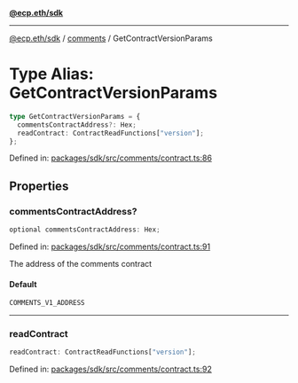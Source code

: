 [**@ecp.eth/sdk**](../../index.mdx)

***

[@ecp.eth/sdk](/sdk-reference/index.mdx) / [comments](/sdk-reference/comments/index.mdx) / GetContractVersionParams

# Type Alias: GetContractVersionParams

```ts
type GetContractVersionParams = {
  commentsContractAddress?: Hex;
  readContract: ContractReadFunctions["version"];
};
```

Defined in: [packages/sdk/src/comments/contract.ts:86](https://github.com/ecp-eth/comments-monorepo/blob/main/packages/sdk/src/comments/contract.ts#L86)

## Properties

### commentsContractAddress?

```ts
optional commentsContractAddress: Hex;
```

Defined in: [packages/sdk/src/comments/contract.ts:91](https://github.com/ecp-eth/comments-monorepo/blob/main/packages/sdk/src/comments/contract.ts#L91)

The address of the comments contract

#### Default

```ts
COMMENTS_V1_ADDRESS
```

***

### readContract

```ts
readContract: ContractReadFunctions["version"];
```

Defined in: [packages/sdk/src/comments/contract.ts:92](https://github.com/ecp-eth/comments-monorepo/blob/main/packages/sdk/src/comments/contract.ts#L92)
